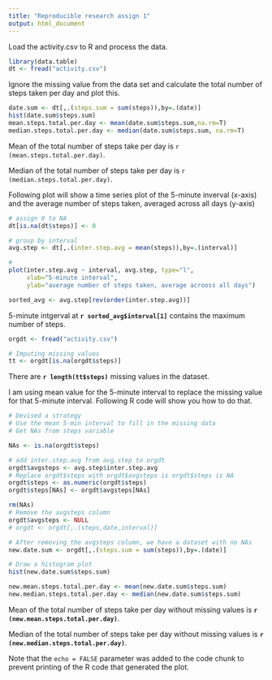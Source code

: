 ```yaml
---
title: "Reproducible research assign 1"
output: html_document
---
```


Load the activity.csv to R and process the data. 

```r
library(data.table)
dt <- fread("activity.csv")
```

Ignore the missing value from the data set and 
calculate the total number of steps taken per day and 
plot this. 

```r
date.sum <- dt[,.(steps.sum = sum(steps)),by=.(date)]
hist(date.sum$steps.sum)
mean.steps.total.per.day <- mean(date.sum$steps.sum,na.rm=T)
median.steps.total.per.day <- median(date.sum$steps.sum, na.rm=T)
```

Mean of the total number of steps take per day is `r (mean.steps.total.per.day)`.

Median of the total number of steps take per day is `r (median.steps.total.per.day)`.

Following plot will show a time series plot of the 5-minute inverval (x-axis) and 
the average number of steps taken, averaged across all days (y-axis)

```r
# assign 0 to NA
dt[is.na(dt$steps)] <- 0

# group by interval
avg.step <- dt[,.(inter.step.avg = mean(steps)),by=.(interval)]

# 
plot(inter.step.avg ~ interval, avg.step, type="l",
     xlab="5-minute interval",
     ylab="average number of steps taken, average acrooss all days")

sorted_avg <- avg.step[rev(order(inter.step.avg))]
```

5-minute intgerval at **`r sorted_avg$interval[1]`** contains the maximum number of steps. 
```r
orgdt <- fread("activity.csv")

# Imputing missing values
tt <- orgdt[is.na(orgdt$steps)]
```

There are **`r length(tt$steps) `** missing values in the dataset.

I am using mean value for the 5-minute interval to replace the missing value for
that 5-minute interval. Following R code will show you how to do that.

```r
# Devised a strategy 
# Use the mean 5-min interval to fill in the missing data
# Get NAs from steps variable 

NAs <- is.na(orgdt$steps)

# add inter.step.avg from avg.step to orgdt 
orgdt$avgsteps <- avg.step$inter.step.avg
# Replace orgdt$steps with orgdt$avgsteps is orgdt$steps is NA
orgdt$steps <- as.numeric(orgdt$steps)
orgdt$steps[NAs] <- orgdt$avgsteps[NAs]

rm(NAs)
# Remove the avgsteps column 
orgdt$avgsteps <- NULL
# orgdt <- orgdt[,.(steps,date,interval)]

# After removing the avgsteps column, we have a dataset with no NAs
new.date.sum <- orgdt[,.(steps.sum = sum(steps)),by=.(date)]

# Draw a histogram plot 
hist(new.date.sum$steps.sum)

new.mean.steps.total.per.day <- mean(new.date.sum$steps.sum)
new.median.steps.total.per.day <- median(new.date.sum$steps.sum)
```
Mean of the total number of steps take per day without missing values is **`r (new.mean.steps.total.per.day)`**.

Median of the total number of steps take per day without missing values is **`r (new.median.steps.total.per.day)`**.


Note that the `echo = FALSE` parameter was added to the code chunk to prevent printing of the R code that generated the plot.
